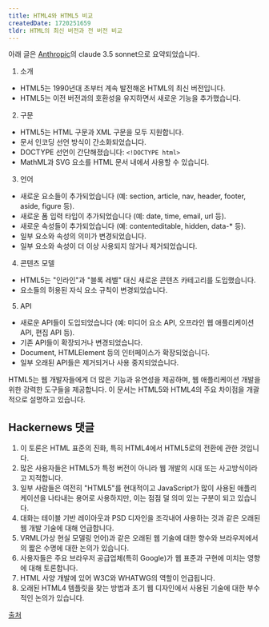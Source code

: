 ```yaml
---
title: HTML4와 HTML5 비교
createdDate: 1720251659
tldr: HTML의 최신 버전과 전 버전 비교
---
```

아래 글은 [Anthropic](https://anthropic.com)의 claude 3.5 sonnet으로 요약되었습니다.

1. 소개
- HTML5는 1990년대 초부터 계속 발전해온 HTML의 최신 버전입니다.
- HTML5는 이전 버전과의 호환성을 유지하면서 새로운 기능을 추가했습니다.

2. 구문
- HTML5는 HTML 구문과 XML 구문을 모두 지원합니다.
- 문서 인코딩 선언 방식이 간소화되었습니다.
- DOCTYPE 선언이 간단해졌습니다: `<!DOCTYPE html>`
- MathML과 SVG 요소를 HTML 문서 내에서 사용할 수 있습니다.

3. 언어
- 새로운 요소들이 추가되었습니다 (예: section, article, nav, header, footer, aside, figure 등).
- 새로운 폼 입력 타입이 추가되었습니다 (예: date, time, email, url 등).
- 새로운 속성들이 추가되었습니다 (예: contenteditable, hidden, data-* 등).
- 일부 요소와 속성의 의미가 변경되었습니다.
- 일부 요소와 속성이 더 이상 사용되지 않거나 제거되었습니다.

4. 콘텐츠 모델
- HTML5는 "인라인"과 "블록 레벨" 대신 새로운 콘텐츠 카테고리를 도입했습니다.
- 요소들의 허용된 자식 요소 규칙이 변경되었습니다.

5. API
- 새로운 API들이 도입되었습니다 (예: 미디어 요소 API, 오프라인 웹 애플리케이션 API, 편집 API 등).
- 기존 API들이 확장되거나 변경되었습니다.
- Document, HTMLElement 등의 인터페이스가 확장되었습니다.
- 일부 오래된 API들은 제거되거나 사용 중지되었습니다.

HTML5는 웹 개발자들에게 더 많은 기능과 유연성을 제공하며, 웹 애플리케이션 개발을 위한 강력한 도구들을 제공합니다. 이 문서는 HTML5와 HTML4의 주요 차이점을 개괄적으로 설명하고 있습니다.

## Hackernews 댓글

1. 이 토론은 HTML 표준의 진화, 특히 HTML4에서 HTML5로의 전환에 관한 것입니다.
2. 많은 사용자들은 HTML5가 특정 버전이 아니라 웹 개발의 시대 또는 사고방식이라고 지적합니다.
3. 일부 사람들은 여전히 "HTML5"를 현대적이고 JavaScript가 많이 사용된 애플리케이션을 나타내는 용어로 사용하지만, 이는 점점 덜 의미 있는 구분이 되고 있습니다.
4. 대화는 테이블 기반 레이아웃과 PSD 디자인을 조각내어 사용하는 것과 같은 오래된 웹 개발 기술에 대해 언급합니다.
5. VRML(가상 현실 모델링 언어)과 같은 오래된 웹 기술에 대한 향수와 브라우저에서의 짧은 수명에 대한 논의가 있습니다.
6. 사용자들은 주요 브라우저 공급업체(특히 Google)가 웹 표준과 구현에 미치는 영향에 대해 토론합니다.
7. HTML 사양 개발에 있어 W3C와 WHATWG의 역할이 언급됩니다.
8. 오래된 HTML4 템플릿을 찾는 방법과 초기 웹 디자인에서 사용된 기술에 대한 부수적인 논의가 있습니다.

[출처](https://news.ycombinator.com/item?id=40887480)